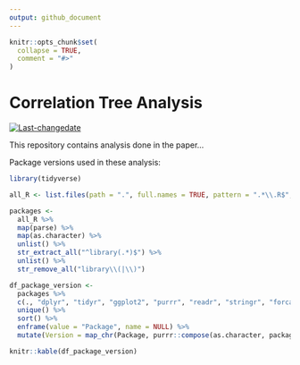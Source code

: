 ```yaml
---
output: github_document
---
```


<!-- README.md is generated from README.Rmd. Please edit that file -->

```r
knitr::opts_chunk$set(
  collapse = TRUE,
  comment = "#>"
)
```
# Correlation Tree Analysis

<!-- badges: start -->
[![Last-changedate](https://img.shields.io/badge/last%20change-`r gsub('-', '--', Sys.Date())`-yellowgreen.svg)](/commits/master)
<!-- badges: end -->

This repository contains analysis done in the paper…


Package versions used in these analysis:
```r
library(tidyverse)

all_R <- list.files(path = ".", full.names = TRUE, pattern = ".*\\.R$", recursive = TRUE)

packages <-
  all_R %>% 
  map(parse) %>% 
  map(as.character) %>% 
  unlist() %>% 
  str_extract_all("^library(.*)$") %>% 
  unlist() %>% 
  str_remove_all("library\\(|\\)")

df_package_version <-
  packages %>% 
  c(., "dplyr", "tidyr", "ggplot2", "purrr", "readr", "stringr", "forcats") %>% 
  unique() %>% 
  sort() %>% 
  enframe(value = "Package", name = NULL) %>% 
  mutate(Version = map_chr(Package, purrr::compose(as.character, packageVersion)))

knitr::kable(df_package_version)
```

